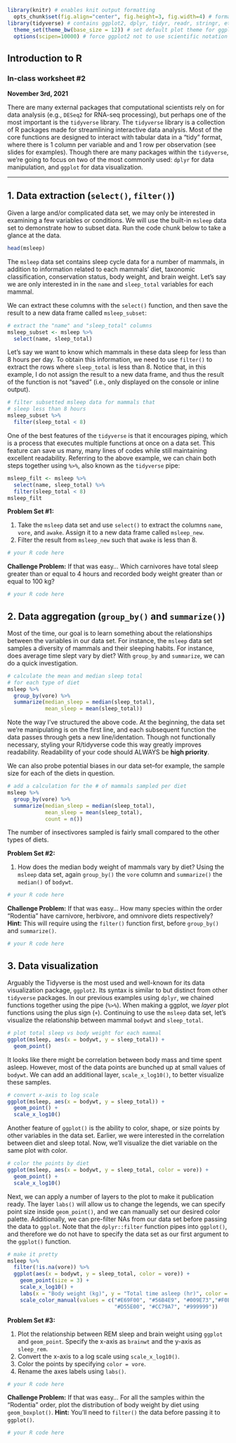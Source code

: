 ```r
library(knitr) # enables knit output formatting
  opts_chunk$set(fig.align="center", fig.height=3, fig.width=4) # format knit output
library(tidyverse) # contains ggplot2, dplyr, tidyr, readr, stringr, etc
  theme_set(theme_bw(base_size = 12)) # set default plot theme for ggplot2
  options(scipen=10000) # force ggplot2 not to use scientific notation
```
## Introduction to R
### In-class worksheet #2

**November 3rd, 2021**

There are many external packages that computational scientists rely on for data analysis (e.g., `DESeq2` for RNA-seq processing), but perhaps one of the most important is the `tidyverse` library. The `tidyverse` library is a collection of R packages made for streamlining interactive data analysis. Most of the core functions are designed to interact with tabular data in a "tidy" format, where there is 1 column per variable and and 1 row per observation (see slides for examples). Though there are many packages within the `tidyverse`, we're going to focus on two of the most commonly used: `dplyr` for data manipulation, and `ggplot` for data visualization.

---------------------------------------------

## 1. Data extraction (`select()`, `filter()`)

Given a large and/or complicated data set, we may only be interested in examining a few variables or conditions. We will use the built-in `msleep` data set to demonstrate how to subset data. Run the code chunk below to take a glance at the data.

```r
head(msleep)
```

The `msleep` data set contains sleep cycle data for a number of mammals, in addition to information related to each mammals' diet, taxonomic classification, conservation status, body weight, and brain weight. Let's say we are only interested in in the `name` and `sleep_total` variables for each mammal.

We can extract these columns with the `select()` function, and then save the result to a new data frame called `msleep_subset`:

```r
# extract the "name" and "sleep_total" columns
msleep_subset <- msleep %>%
  select(name, sleep_total)
```

Let's say we want to know which mammals in these data sleep for less than 8 hours per day. To obtain this information, we need to use `filter()` to extract the rows where `sleep_total` is less than 8. Notice that, in this example, I do not assign the result to a new data frame, and thus the result of the function is not "saved" (i.e., only displayed on the console or inline output).

```r
# filter subsetted msleep data for mammals that
# sleep less than 8 hours
msleep_subset %>%
  filter(sleep_total < 8)
```

One of the best features of the `tidyverse` is that it encourages piping, which is a process that executes multiple functions at once on a data set. This feature can save us many, many lines of codes while still maintaining excellent readability. Referring to the above example, we can chain both steps together using `%>%`, also known as the `tidyverse` pipe:

```r
msleep_filt <- msleep %>%
  select(name, sleep_total) %>%
  filter(sleep_total < 8)
msleep_filt
```

**Problem Set #1:**

1. Take the `msleep` data set and use `select()` to extract the columns `name`, `vore`, and `awake`. Assign it to a new data frame called `msleep_new`.
2. Filter the result from `msleep_new` such that `awake` is less than 8.

```r
# your R code here
```

**Challenge Problem:** If that was easy... Which carnivores have total sleep greater than or equal to 4 hours and recorded body weight greater than or equal to 100 kg?

```r
# your R code here
```

## 2. Data aggregation (`group_by()` and `summarize()`)

Most of the time, our goal is to learn something about the relationships between the variables in our data set. For instance, the `msleep` data set samples a diversity of mammals and their sleeping habits. For instance, does average time slept vary by diet? With `group_by` and `summarize`, we can do a quick investigation.

```r
# calculate the mean and median sleep total
# for each type of diet
msleep %>%
  group_by(vore) %>%
  summarize(median_sleep = median(sleep_total),
            mean_sleep = mean(sleep_total))
```

Note the way I've structured the above code. At the beginning, the data set we're manipulating is on the first line, and each subsequent function the data passes through gets a new line/identation. Though not functionally necessary, styling your R/tidyverse code this way greatly improves readability. Readability of your code should ALWAYS be __high priority__.

We can also probe potential biases in our data set--for example, the sample size for each of the diets in question.

```r
# add a calculation for the # of mammals sampled per diet
msleep %>%
  group_by(vore) %>%
  summarize(median_sleep = median(sleep_total),
            mean_sleep = mean(sleep_total),
            count = n())
```

The number of insectivores sampled is fairly small compared to the other types of diets. 

**Problem Set #2:**

1. How does the median body weight of mammals vary by diet? Using the `msleep` data set, again `group_by()` the `vore` column and `summarize()` the `median()` of `bodywt`.

```r
# your R code here
```

**Challenge Problem:** If that was easy... How many species within the order "Rodentia" have carnivore, herbivore, and omnivore diets respectively? **Hint:** This will require using the `filter()` function first, before `group_by()` and `summarize()`.

```r
# your R code here
```

## 3. Data visualization

Arguably the Tidyverse is the most used and well-known for its data visualization package, `ggplot2`. Its syntax is similar to but distinct from other `tidyverse` packages. In our previous examples using `dplyr`, we chained functions together using the pipe (`%>%`). When making a ggplot, we *layer* plot functions using the plus sign (`+`). Continuing to use the `msleep` data set, let's visualize the relationship between mammal `bodywt` and `sleep_total`.

```r
# plot total sleep vs body weight for each mammal
ggplot(msleep, aes(x = bodywt, y = sleep_total)) +
  geom_point()
```

It looks like there might be correlation between body mass and time spent asleep. However, most of the data points are bunched up at small values of `bodywt`. We can add an additional layer, `scale_x_log10()`, to better visualize these samples.

```r
# convert x-axis to log scale
ggplot(msleep, aes(x = bodywt, y = sleep_total)) +
  geom_point() +
  scale_x_log10()
```

Another feature of `ggplot()` is the ability to color, shape, or size points by other variables in the data set. Earlier, we were interested in the correlation between diet and sleep total. Now, we'll visualize the diet variable on the same plot with color.

```r
# color the points by diet
ggplot(msleep, aes(x = bodywt, y = sleep_total, color = vore)) +
  geom_point() +
  scale_x_log10()
```

Next, we can apply a number of layers to the plot to make it publication ready. The layer `labs()` will allow us to change the legends, we can specify point size inside `geom_point()`, and we can manually set our desired color palette. Additionally, we can pre-filter NAs from our data set before passing the data to `ggplot`. Note that the `dplyr::filter` function pipes into `ggplot()`, and therefore we do not have to specify the data set as our first argument to the `ggplot()` function.

```r
# make it pretty
msleep %>%
  filter(!is.na(vore)) %>% 
  ggplot(aes(x = bodywt, y = sleep_total, color = vore)) +
    geom_point(size = 3) +
    scale_x_log10() +
    labs(x = "Body weight (kg)", y = "Total time asleep (hr)", color = "Diet") +
    scale_color_manual(values = c("#E69F00", "#56B4E9", "#009E73","#F0E442", "#0072B2", 
                                  "#D55E00", "#CC79A7", "#999999"))
```

**Problem Set #3:**

1. Plot the relationship between REM sleep and brain weight using `ggplot` and `geom_point`. Specify the x-axis as `brainwt` and the y-axis as `sleep_rem`.
2. Convert the x-axis to a log scale using `scale_x_log10()`.
3. Color the points by specifying `color = vore`.
4. Rename the axes labels using `labs()`.

```r
# your R code here
```

**Challenge Problem:** If that was easy... For all the samples within the "Rodentia" order, plot the distribution of body weight by diet using `geom_boxplot()`. **Hint:** You'll need to `filter()` the data before passing it to `ggplot()`.

```r
# your R code here
```